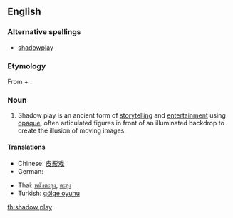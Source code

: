 ==English==

===Alternative spellings===
*[[shadowplay]]

===Etymology===
From {{term|shadow}} + {{term|play}}.

===Noun===
{{wikipedia}}
{{en-noun}}

# Shadow play is an ancient form of [[storytelling]] and [[entertainment]] using [[opaque]], often articulated figures in front of an illuminated backdrop to create the illusion of moving images.

====Translations====
{{trans-top|form of storytelling using opaque figures in front of an illuminated backdrop}}
*Chinese: [[皮影戏]]
*German: {{t-|de|Schattenspiel|n}}
{{trans-mid}}
*Thai: [[หนังตะลุง]], [[ตะลุง]]
*Turkish: [[gölge oyunu]]
{{trans-bottom}}

[[th:shadow play]]